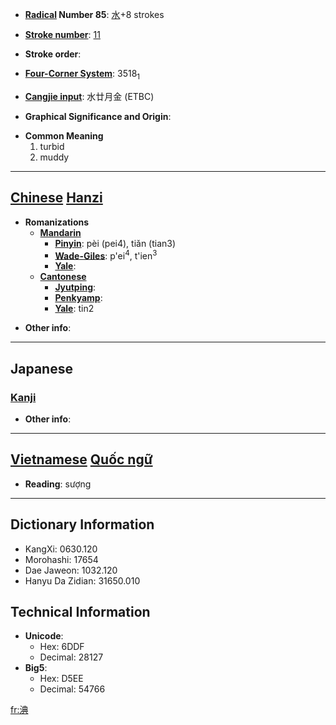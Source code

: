 * '''[[Wiktionary:Chinese radical index| Radical]] Number 85''': [[Wiktionary:Chinese radical index 水|水]]+8 strokes

* '''[[Wiktionary:Chinese total strokes index|Stroke number]]''': [[Wiktionary:Chinese total strokes index 11|11]]

* '''Stroke order''': 

* '''[[Wiktionary:Chinese four corner index|Four-Corner System]]''': 3518<sub>1</sub>

* '''[[Wiktionary:Chinese Cangjie index|Cangjie input]]''': 水廿月金 (ETBC)

* '''Graphical Significance and Origin''': 

* '''Common Meaning'''
*#turbid
*# muddy


----

== [[Chinese]] [[Hanzi]] ==

* '''Romanizations'''
** '''[[Mandarin]]'''
*** '''[[Pinyin]]''': pèi (pei4), tiǎn (tian3)
*** '''[[Wade-Giles]]''': p'ei<sup>4</sup>, t'ien<sup>3</sup>
*** '''[[Yale]]''': 
** '''[[Cantonese]]'''
*** '''[[Jyutping]]''':
*** '''[[Penkyamp]]''': 
*** '''[[Yale]]''': tin2

* '''Other info''': 

----

==Japanese==
===[[Kanji]]===
{{kanji|on readings=[[てん]] (ten), [[とん]] (ton)
|kun readings=[[にごる]] (nigoru)
}}

* '''Other info''':  


----

== [[Vietnamese]] [[Quốc ngữ]] ==

* '''Reading''': sượng

----

== Dictionary Information ==

* KangXi: 0630.120
* Morohashi: 17654
* Dae Jaweon: 1032.120
* Hanyu Da Zidian: 31650.010

== Technical Information ==

* '''Unicode''':
** Hex: 6DDF
** Decimal: 28127
* '''Big5''':
** Hex: D5EE
** Decimal: 54766

[[fr:淟]]